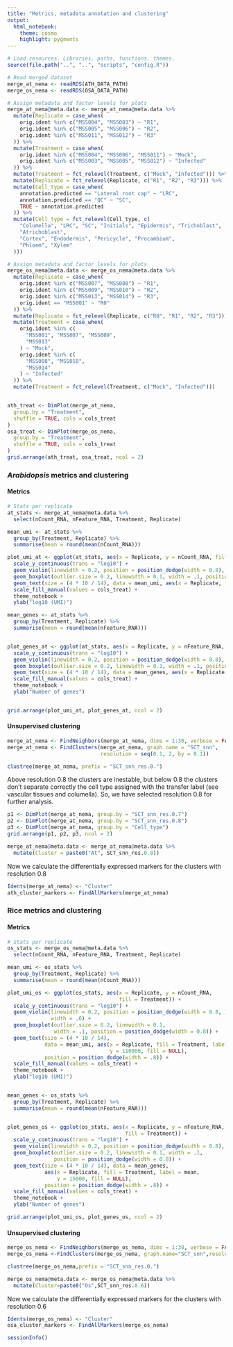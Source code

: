 ```yaml
---
title: "Metrics, metadata annotation and clustering"
output:
  html_notebook: 
    theme: cosmo
    highlight: pygments
---
```


```r
# Load resources. Libraries, paths, functions, themes.
source(file.path("..", "..", "scripts", "config.R"))
```

```r
# Read merged dataset
merge_at_nema <- readRDS(ATH_DATA_PATH)
merge_os_nema <- readRDS(OSA_DATA_PATH)
```

```r
# Assign metadata and factor levels for plots
merge_at_nema@meta.data <- merge_at_nema@meta.data %>%
  mutate(Replicate = case_when(
    orig.ident %in% c("MSS004", "MSS003") ~ "R1",
    orig.ident %in% c("MSS005", "MSS006") ~ "R2",
    orig.ident %in% c("MSS011", "MSS012") ~ "R3"
  )) %>%
  mutate(Treatment = case_when(
    orig.ident %in% c("MSS004", "MSS006", "MSS011") ~ "Mock",
    orig.ident %in% c("MSS003", "MSS005", "MSS012") ~ "Infected"
  )) %>%
  mutate(Treatment = fct_relevel(Treatment, c("Mock", "Infected"))) %>%
  mutate(Replicate = fct_relevel(Replicate, c("R1", "R2", "R3"))) %>%
  mutate(Cell_type = case_when(
    annotation.predicted == "Lateral root cap" ~ "LRC",
    annotation.predicted == "QC" ~ "SC",
    TRUE ~ annotation.predicted
  )) %>%
  mutate(Cell_type = fct_relevel(Cell_type, c(
    "Columella", "LRC", "SC", "Initials", "Epidermis", "Trichoblast",
    "Atrichoblast",
    "Cortex", "Endodermis", "Pericycle", "Procambium",
    "Phloem", "Xylem"
  )))

# Assign metadata and factor levels for plots
merge_os_nema@meta.data <- merge_os_nema@meta.data %>%
  mutate(Replicate = case_when(
    orig.ident %in% c("MSS007", "MSS008") ~ "R1",
    orig.ident %in% c("MSS009", "MSS010") ~ "R2",
    orig.ident %in% c("MSS013", "MSS014") ~ "R3",
    orig.ident == "MSS001" ~ "R0"
  )) %>%
  mutate(Replicate = fct_relevel(Replicate, c("R0", "R1", "R2", "R3"))) %>%
  mutate(Treatment = case_when(
    orig.ident %in% c(
      "MSS001", "MSS007", "MSS009",
      "MSS013"
    ) ~ "Mock",
    orig.ident %in% c(
      "MSS008", "MSS010",
      "MSS014"
    ) ~ "Infected"
  )) %>%
  mutate(Treatment = fct_relevel(Treatment, c("Mock", "Infected")))


ath_treat <- DimPlot(merge_at_nema,
  group.by = "Treatment",
  shuffle = TRUE, cols = cols_treat
)
osa_treat <- DimPlot(merge_os_nema,
  group.by = "Treatment",
  shuffle = TRUE, cols = cols_treat
)
grid.arrange(ath_treat, osa_treat, ncol = 2)
```

### *Arabidopsis* metrics and clustering

#### Metrics

```r
# Stats per replicate
at_stats <- merge_at_nema@meta.data %>%
  select(nCount_RNA, nFeature_RNA, Treatment, Replicate)

mean_umi <- at_stats %>%
  group_by(Treatment, Replicate) %>%
  summarise(mean = round(mean(nCount_RNA)))

plot_umi_at <- ggplot(at_stats, aes(x = Replicate, y = nCount_RNA, fill = Treatment)) +
  scale_y_continuous(trans = "log10") +
  geom_violin(linewidth = 0.2, position = position_dodge(width = 0.8), width = .6) +
  geom_boxplot(outlier.size = 0.2, linewidth = 0.1, width = .1, position = position_dodge(width = 0.8)) +
  geom_text(size = (4 * 10 / 14), data = mean_umi, aes(x = Replicate, fill = Treatment, label = mean, y = 110000, fill = NULL), position = position_dodge(width = .8)) +
  scale_fill_manual(values = cols_treat) +
  theme_notebook +
  ylab("log10 (UMI)")

mean_genes <- at_stats %>%
  group_by(Treatment, Replicate) %>%
  summarise(mean = round(mean(nFeature_RNA)))


plot_genes_at <- ggplot(at_stats, aes(x = Replicate, y = nFeature_RNA, fill = Treatment)) +
  scale_y_continuous(trans = "log10") +
  geom_violin(linewidth = 0.2, position = position_dodge(width = 0.8), width = .6) +
  geom_boxplot(outlier.size = 0.2, linewidth = 0.1, width = .1, position = position_dodge(width = 0.8)) +
  geom_text(size = (4 * 10 / 14), data = mean_genes, aes(x = Replicate, fill = Treatment, label = mean, y = 15000, fill = NULL), position = position_dodge(width = .8)) +
  scale_fill_manual(values = cols_treat) +
  theme_notebook +
  ylab("Number of genes")


grid.arrange(plot_umi_at, plot_genes_at, ncol = 2)
```

#### Unsupervised clustering

```r
merge_at_nema <- FindNeighbors(merge_at_nema, dims = 1:30, verbose = FALSE, reduction = "pca")
merge_at_nema <- FindClusters(merge_at_nema, graph.name = "SCT_snn", 
                              resolution = seq(0.1, 2, by = 0.1))
```

```r
clustree(merge_at_nema, prefix = "SCT_snn_res.0.")
```

Above resolution 0.8 the clusters are inestable, but below 0.8 the clusters don't separate correctly the cell type assigned with the transfer label (see vascular tissues and columella). So, we have selected resolution 0.8 for further analysis.

```r
p1 <- DimPlot(merge_at_nema, group.by = "SCT_snn_res.0.7")
p2 <- DimPlot(merge_at_nema, group.by = "SCT_snn_res.0.8")
p3 <- DimPlot(merge_at_nema, group.by = "Cell_type")
grid.arrange(p1, p2, p3, ncol = 2)
```

```r
merge_at_nema@meta.data <- merge_at_nema@meta.data %>%
  mutate(Cluster = paste0("At", SCT_snn_res.0.8))
```

Now we calculate the differentially expressed markers for the clusters with resolution 0.8

```r
Idents(merge_at_nema) <- "Cluster"
ath_cluster_markers <- FindAllMarkers(merge_at_nema)
```


### Rice metrics and clustering

#### Metrics

```r
# Stats per replicate
os_stats <- merge_os_nema@meta.data %>%
  select(nCount_RNA, nFeature_RNA, Treatment, Replicate)

mean_umi <- os_stats %>%
  group_by(Treatment, Replicate) %>%
  summarise(mean = round(mean(nCount_RNA)))

plot_umi_os <- ggplot(os_stats, aes(x = Replicate, y = nCount_RNA, 
                                    fill = Treatment)) +
  scale_y_continuous(trans = "log10") +
  geom_violin(linewidth = 0.2, position = position_dodge(width = 0.8, ), 
              width = .6) +
  geom_boxplot(outlier.size = 0.2, linewidth = 0.1, 
               width = .1, position = position_dodge(width = 0.8)) +
  geom_text(size = (4 * 10 / 14), 
            data = mean_umi, aes(x = Replicate, fill = Treatment, label = mean, 
                                 y = 110000, fill = NULL), 
            position = position_dodge(width = .8)) +
  scale_fill_manual(values = cols_treat) +
  theme_notebook +
  ylab("log10 (UMI)")


mean_genes <- os_stats %>%
  group_by(Treatment, Replicate) %>%
  summarise(mean = round(mean(nFeature_RNA)))


plot_genes_os <- ggplot(os_stats, aes(x = Replicate, y = nFeature_RNA, 
                                      fill = Treatment)) +
  scale_y_continuous(trans = "log10") +
  geom_violin(linewidth = 0.2, position = position_dodge(width = 0.8), width = .6) +
  geom_boxplot(outlier.size = 0.2, linewidth = 0.1, width = .1, 
               position = position_dodge(width = 0.8)) +
  geom_text(size = (4 * 10 / 14), data = mean_genes, 
            aes(x = Replicate, fill = Treatment, label = mean, 
                y = 15000, fill = NULL), 
            position = position_dodge(width = .8)) +
  scale_fill_manual(values = cols_treat) +
  theme_notebook +
  ylab("Number of genes")

grid.arrange(plot_umi_os, plot_genes_os, ncol = 2)
```

#### Unsupervised clustering

```r
merge_os_nema <- FindNeighbors(merge_os_nema, dims = 1:30, verbose = FALSE,reduction="pca")
merge_os_nema <-FindClusters(merge_os_nema, graph.name="SCT_snn",resolution=seq(0.1,2, by=0.1))
```

```r
clustree(merge_os_nema,prefix = "SCT_snn_res.0.")
```

```r
merge_os_nema@meta.data <- merge_os_nema@meta.data %>% 
  mutate(Cluster=paste0("Os",SCT_snn_res.0.6))
```

Now we calculate the differentially expressed markers for the clusters with resolution 0.6

```r
Idents(merge_os_nema) <- "Cluster"
osa_cluster_markers <- FindAllMarkers(merge_os_nema)
```

```r
sessionInfo()
```

